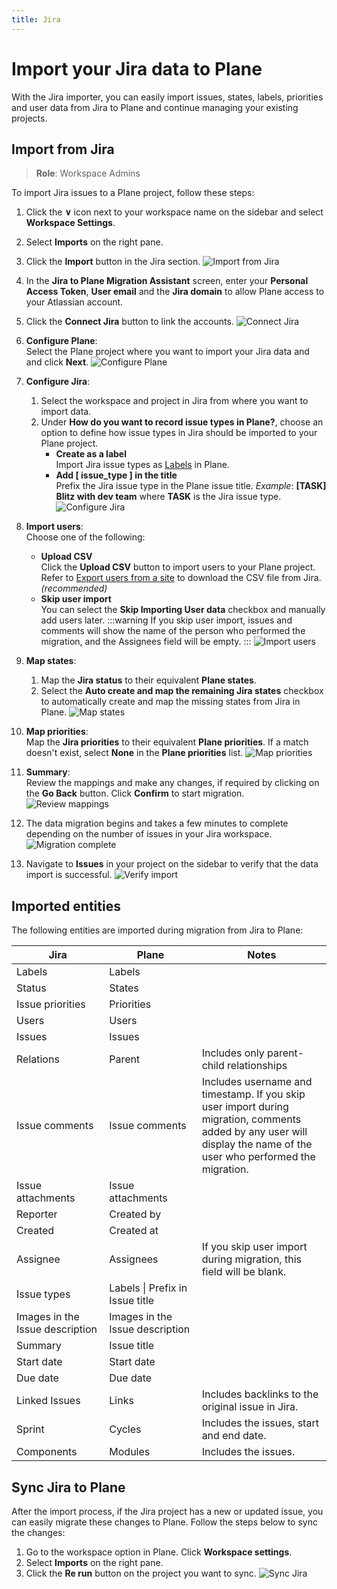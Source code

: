 ```yaml
---
title: Jira
---
```


# Import your Jira data to Plane

With the Jira importer, you can easily import issues, states, labels, priorities and user data from Jira to Plane and continue managing your existing projects.

## Import from Jira
> **Role**: Workspace Admins

To import Jira issues to a Plane project, follow these steps:
1. Click the **∨** icon next to your workspace name on the sidebar and select **Workspace Settings**.

2. Select **Imports** on the right pane. 

3. Click the **Import** button in the Jira section.
    ![Import from Jira](https://media.docs.plane.so/importers/jira/import-from-jira.webp)   

4. In the **Jira to Plane Migration Assistant** screen, enter your   **Personal Access Token**, **User email** and the **Jira domain** to allow Plane access to your Atlassian account. 

5. Click the **Connect Jira** button to link the accounts.
    ![Connect Jira](https://media.docs.plane.so/importers/jira/connect-jira.webp)

6. **Configure Plane**:   
    Select the Plane project where you want to import your Jira data and and click **Next**.
        ![Configure Plane](https://media.docs.plane.so/importers/jira/configure-plane.webp) 

8. **Configure Jira**:  
    1. Select the workspace and project in Jira from where you want to import data.
    2. Under **How do you want to record issue types in Plane?**, choose an option to define how issue types in Jira should be imported to your Plane project.
        - **Create as a label**  
        Import Jira issue types as [Labels](https://docs.plane.so/core-concepts/projects/run-project#manage-labels) in Plane.
        - **Add [ issue_type ] in the title**  
        Prefix the Jira issue type in the Plane issue title.
        *Example*: **[TASK] Blitz with dev team** where **TASK** is the Jira issue type.
       ![Configure Jira](https://media.docs.plane.so/importers/jira/configure-jira.webp)  

10. **Import users**:  
    Choose one of the following:
    - **Upload CSV**  
    Click the **Upload CSV** button to import users to your Plane project. Refer to [Export users from a site](https://support.atlassian.com/organization-administration/docs/export-users-from-a-site/) to download the CSV file from Jira. *(recommended)* 
    - **Skip user import**  
    You can select the **Skip Importing User data** checkbox and manually add users later.
        :::warning
        If you skip user import, issues and comments will show the name of the person who performed the migration, and the Assignees field will be empty.
        :::
       ![Import users](https://media.docs.plane.so/importers/jira/import-users.webp)   

10. **Map states**:
    1. Map the **Jira status** to their equivalent **Plane states**.
    2. Select the **Auto create and map the remaining Jira states** checkbox to automatically create and map the missing states from Jira in Plane.
       ![Map states](https://media.docs.plane.so/importers/jira/map-states.webp)   

11. **Map priorities**:  
    Map the **Jira priorities** to their equivalent **Plane priorities**. If a match doesn't exist, select **None** in the **Plane priorities** list.
       ![Map priorities](https://media.docs.plane.so/importers/jira/map-priorities.webp)   

12. **Summary**:   
    Review the mappings and make any changes, if required by clicking on the **Go Back** button. Click **Confirm** to start migration.
       ![Review mappings](https://media.docs.plane.so/importers/jira/review-mappings.webp)   

13. The data migration begins and takes a few minutes to complete depending on the number of issues in your Jira workspace. 
       ![Migration complete](https://media.docs.plane.so/importers/jira/import-complete.webp)   

14. Navigate to **Issues** in your project on the sidebar to verify that the data import is successful. 
        ![Verify import](https://media.docs.plane.so/importers/jira/verify-import.webp)   

## Imported entities

The following entities are imported during migration from Jira to Plane:

| Jira | Plane | Notes|
|--------------| ------------------- |---- |
| Labels | Labels | |
| Status | States | |
| Issue priorities | Priorities | |
| Users | Users | |
| Issues | Issues | |
| Relations | Parent | Includes only parent-child relationships |
| Issue&nbsp;comments | Issue&nbsp;comments |Includes username and timestamp. If you skip user import during migration, comments added by any user will display the name of the user who performed the migration.|
| Issue attachments | Issue attachments | |
| Reporter | Created by | |
| Created | Created at | |
| Assignee | Assignees | If you skip user import during migration, this field will be blank.|
| Issue types | Labels \| Prefix in Issue title | |
| Images in the Issue description | Images in the Issue description | |
| Summary | Issue title | |
| Start date | Start date | |
| Due date | Due date | |
| Linked Issues | Links | Includes backlinks to the original issue in Jira.|
| Sprint | Cycles | Includes the issues, start and end date. |
| Components | Modules | Includes the issues. |

## Sync Jira to Plane

After the import process, if the Jira project has a new or updated issue, you can easily migrate these changes to Plane. Follow the steps below to sync the changes:

1. Go to the workspace option in Plane. Click **Workspace settings**.
2. Select **Imports** on the right pane. 
3. Click the **Re run** button on the project you want to sync.
       ![Sync Jira](https://media.docs.plane.so/importers/jira/rerun-import.webp)   

